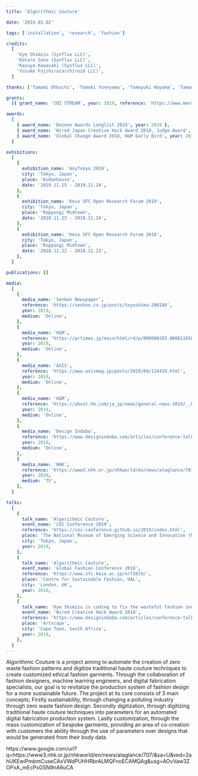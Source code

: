 ```yaml
---
title: 'Algorithmic Couture'

date: '2019.01.02'

tags: ['installation', 'research', 'fashion']

credits:
  [
    'Kye Shimizu (Synflux LLC)',
    'Kotaro Sano (Synflux LLC)',
    'Kazuya Kawasaki (Synflux LLC)',
    'Yusuke Fujihira(archiroid LLC)',
  ]

thanks: ['Tamami Ohbuchi', 'Tomoki Yoneyama', 'Tomoyuki Hayama', 'Tamami Ohbuchi', 'Kenta Tanaka']

grants:
  [{ grant_name: 'COI STREAM', year: 2019, reference: 'https://www.mext.go.jp/a_menu/kagaku/coi/' }]

awards:
  [
    { award_name: 'Dezeen Awards Longlist 2019', year: 2019 },
    { award_name: 'Wired Japan Creative Hack Award 2018, Judge Award', year: 2018 },
    { award_name: 'Global Change Award 2018, H&M Early Bird', year: 2018 },
  ]

exhibitions:
  [
    {
      exhibition_name: 'AnyTokyo 2019',
      city: 'Tokyo, Japan',
      place: 'Kudanhouse',
      date: '2019.11.15 - 2019.11.24',
    },
    {
      exhibition_name: 'Keio SFC Open Research Forum 2019',
      city: 'Tokyo, Japan',
      place: 'Roppongi Midtown',
      date: '2018.11.23 - 2018.11.24',
    },
    {
      exhibition_name: 'Keio SFC Open Research Forum 2018',
      city: 'Tokyo, Japan',
      place: 'Roppongi Midtown',
      date: '2018.11.22 - 2018.11.23',
    },
  ]

publications: []

media:
  [
    {
      media_name: 'Senken Newspaper',
      reference: 'https://senken.co.jp/posts/toyoshima-200108',
      year: 2019,
      medium: 'Online',
    },
    {
      media_name: 'H&M',
      reference: 'https://prtimes.jp/main/html/rd/p/000000283.000011958.html',
      year: 2019,
      medium: 'Online',
    },
    {
      media_name: 'AXIS',
      reference: 'https://www.axismag.jp/posts/2019/04/124419.html',
      year: 2019,
      medium: 'Online',
    },
    {
      media_name: 'H&M',
      reference: 'https://about.hm.com/ja_jp/news/general-news-2019/_.html',
      year: 2019,
      medium: 'Online',
    },
    {
      media_name: 'Design Indaba',
      reference: 'https://www.designindaba.com/articles/conference-talks/kye-shimizu-coding-fix-wasteful-fashion-industry',
      year: 2019,
      medium: 'Online',
    },
    {
      media_name: 'NHK',
      reference: 'https://www3.nhk.or.jp/nhkworld/en/news/ataglance/707/',
      year: 2020,
      medium: 'TV',
    },
  ]

talks:
  [
    {
      talk_name: 'Algorithmic Couture',
      event_name: 'COI Conference 2019',
      reference: 'https://coi-conference.github.io/2019/index.html',
      place: 'The National Museum of Emerging Science and Innovation (Miraikan)',
      city: 'Tokyo, Japan',
      year: 2019,
    },
    {
      talk_name: 'Algorithmic Couture',
      event_name: 'Global Fashion Conference 2018',
      reference: 'https://www.sfc.keio.ac.jp/orf2019/',
      place: 'Centre for Sustainable Fashion, UAL',
      city: 'London, UK',
      year: 2018,
    },
    {
      talk_name: 'Kye Shimizu is coding to fix the wasteful fashion industry ',
      event_name: 'Wired Creative Hack Award 2018',
      reference: 'https://www.designindaba.com/articles/conference-talks/kye-shimizu-coding-fix-wasteful-fashion-industry',
      place: 'Artscape',
      city: 'Cape Town, South Africa',
      year: 2018,
    },
  ]
---
```



<TextSection>
  <p>
    Algorithmic Couture is a project aiming to automate the creation of zero waste fashion patterns
    and digitize traditional haute couture techniques to create customized ethical fashion garments.
    Through the collaboration of fashion designers, machine learning engineers, and digital
    fabrication specialists, our goal is to revitalize the production system of fashion design for a
    more sustainable future. The project at its core consists of 3 main concepts; Firstly
    sustainability, through changing a polluting industry through zero waste fashion design.
    Secondly digitization, through digitizing traditional haute couture techniques into parameters
    for an automated digital fabrication production system. Lastly customization, through the mass
    customization of bespoke garments, providing an area of co-creation with customers the ability
    through the use of parameters over designs that would be generated from their body data.
  </p>
</TextSection>
<Spacer size={32} />
<VideoPlayer client:only='react' url={'https://www.youtube.com/watch?v=ryW_8j2fgrY'} />
<Spacer size={32} />
https://www.google.com/url?q=https://www3.nhk.or.jp/nhkworld/en/news/ataglance/707/&sa=U&ved=2ahUKEwiPmbmCuseCAxVWdPUHHRbrALMQFnoECAMQAg&usg=AOvVaw3ZOPxA_mEcPxGSN9nA6uCA
